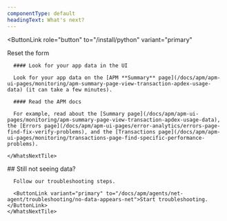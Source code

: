 ```yaml
---
componentType: default
headingText: What's next?
---
```

<ButtonLink
  role="button"
  to="/install/python"
  variant="primary"
>
  Reset the form
</ButtonLink>

<InstallFeedback />

<SideBySide>
  <Side>
    <WhatsNextTile title="What's next?">

      #### Look for your app data in the UI

      Look for your app data on the [APM **Summary** page](/docs/apm/apm-ui-pages/monitoring/apm-summary-page-view-transaction-apdex-usage-data) (it can take a few minutes).

      #### Read the APM docs

      For example, read about the [Summary page](/docs/apm/apm-ui-pages/monitoring/apm-summary-page-view-transaction-apdex-usage-data), the [Errors page](/docs/apm/apm-ui-pages/error-analytics/errors-page-find-fix-verify-problems), and the [Transactions page](/docs/apm/apm-ui-pages/monitoring/transactions-page-find-specific-performance-problems).

    </WhatsNextTile> 
  </Side>
  <Side>
    <WhatsNextTile alignment="center">
      ## Still not seeing data?

      Follow our troubleshooting steps. 

      <ButtonLink variant="primary" to="/docs/apm/agents/net-agent/troubleshooting/no-data-appears-net">Start troubleshooting.</ButtonLink>
    </WhatsNextTile>
  </Side>
</SideBySide>
